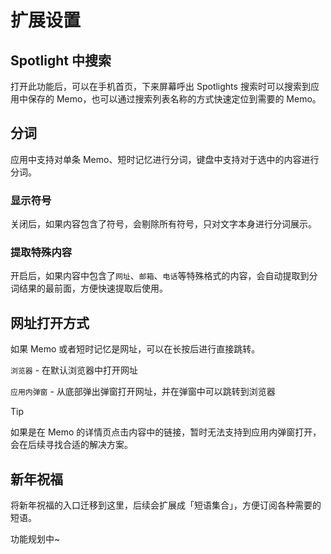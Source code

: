 # 扩展设置

## Spotlight 中搜索

打开此功能后，可以在手机首页，下来屏幕呼出 Spotlights 搜索时可以搜索到应用中保存的 Memo，也可以通过搜索列表名称的方式快速定位到需要的 Memo。

## 分词

应用中支持对单条 Memo、短时记忆进行分词，键盘中支持对于选中的内容进行分词。

### 显示符号

关闭后，如果内容包含了符号，会剔除所有符号，只对文字本身进行分词展示。

### 提取特殊内容

开启后，如果内容中包含了`网址`、`邮箱`、`电话`等特殊格式的内容，会自动提取到分词结果的最前面，方便快速提取后使用。

## 网址打开方式

如果 Memo 或者短时记忆是网址，可以在长按后进行直接跳转。

`浏览器` - 在默认浏览器中打开网址

`应用内弹窗` - 从底部弹出弹窗打开网址，并在弹窗中可以跳转到浏览器

> [!TIP]
> 如果是在 Memo 的详情页点击内容中的链接，暂时无法支持到应用内弹窗打开，会在后续寻找合适的解决方案。
>

## 新年祝福

将新年祝福的入口迁移到这里，后续会扩展成「短语集合」，方便订阅各种需要的短语。

功能规划中~
